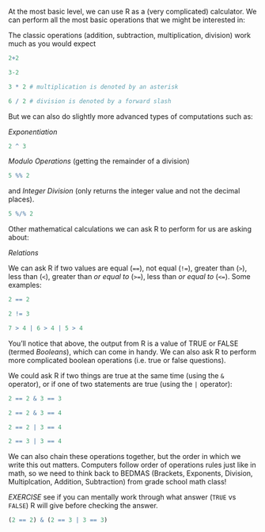 At the most basic level, we can use R as a (very complicated) calculator. We can perform all the most basic operations that we might be interested in:

The classic operations (addition, subtraction, multiplication, division) work much as you would expect

```r
2+2
```
```r
3-2
```
```r
3 * 2 # multiplication is denoted by an asterisk
```
```r
6 / 2 # division is denoted by a forward slash 
```
But we can also do slightly more advanced types of computations such as:

*Exponentiation*
```r
2 ^ 3
```
*Modulo Operations* (getting the remainder of a division)
```r
5 %% 2
```
and *Integer Division* (only returns the integer value and not the decimal places).
```r
5 %/% 2
```
Other mathematical calculations we can ask R to perform for us are asking about:

*Relations*

We can ask R if two values are equal (`==`), not equal (`!=`), greater than (`>`), less than (`<`), greater than *or equal to* (`>=`), less than *or equal to* (`<=`). Some examples:
```r
2 == 2
```
```r
2 != 3
```
```r
7 > 4 | 6 > 4 | 5 > 4
```

You'll notice that above, the output from R is a value of TRUE or FALSE (termed *Booleans*), which can come in handy. We can also ask R to perform more complicated boolean operations (i.e. true or false questions). 

We could ask R if two things are true at the same time (using the `&` operator), or if one of two statements are true (using the `|` operator):
```r
2 == 2 & 3 == 3
```
```r
2 == 2 & 3 == 4
```
```r
2 == 2 | 3 == 4
```
```r
2 == 3 | 3 == 4
```
We can also chain these operations together, but the order in which we write this out matters. Computers follow order of operations rules just like in math, so we need to think back to BEDMAS (Brackets, Exponents, Division, Multiplcation, Addition, Subtraction) from grade school math class! 

*EXERCISE* see if you can mentally work through what answer (`TRUE` vs `FALSE`) R will give before checking the answer. 

```r
(2 == 2) & (2 == 3 | 3 == 3)
```



